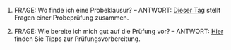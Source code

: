 


1. FRAGE: Wo finde ich eine Probeklausur? -- ANTWORT: [Dieser Tag](https://datenwerk.netlify.app/#category=qm2-pruefung)  stellt Fragen einer Probeprüfung zusammen.

2. FRAGE: Wie bereite ich mich gut auf die Prüfung vor? -- ANTWORT:
[Hier](https://hinweisbuch.netlify.app/hinweise-pruefungsvorbereitung-frame) finden Sie Tipps zur Prüfungsvorbereitung.
